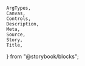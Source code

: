     ArgTypes,
    Canvas,
    Controls,
    Description,
    Meta,
    Source,
    Story,
    Title,
} from "@storybook/blocks";


<Meta of={stories} />
<Title of={stories} />
<Description of={Popover} />

## Example

<Canvas
    sourceState="shown"
    of={stories.Default}
/>
